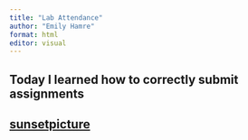 ```yaml
---
title: "Lab Attendance"
author: "Emily Hamre"
format: html
editor: visual
---
```

## Today I learned how to correctly submit assignments
[sunsetpicture](img/sunset.jpg)
---
